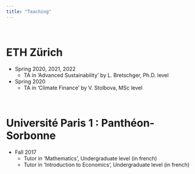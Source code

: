 ```yaml
---
title: "Teaching"
---
```


<style>
@import url('https://fonts.googleapis.com/css2?family=Literata:wght@300&display=swap');
</style>

<br>

# ETH Zürich

* Spring 2020, 2021, 2022
  * TA in 'Advanced Sustainability' by L. Bretschger, Ph.D. level

* Spring 2020
  * TA in 'Climate Finance' by V. Stolbova, MSc level

<br>

# Université Paris 1 : Panthéon-Sorbonne
* Fall 2017
  * Tutor in 'Mathematics', Undergraduate level (in french)
  * Tutor in 'Introduction to Economics', Undergraduate level (in french)